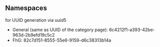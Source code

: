 == Namespaces ==
for UUID generation via uuid5

* General (same as UUID of the category page): 6c4212f1-a393-42be-963d-2b9efd19c5c2
* FhG: 82c7d151-8555-55e6-9159-d6c38313b14a